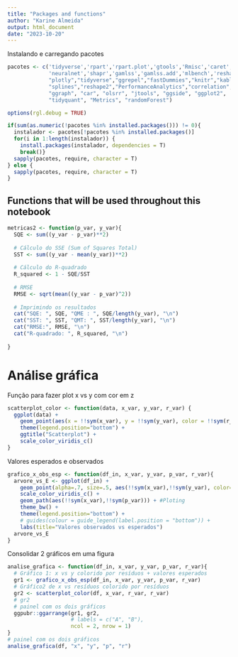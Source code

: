 ```yaml
---
title: "Packages and functions"
author: "Karine Almeida"
output: html_document
date: "2023-10-20"
---
```

Instalando e carregando pacotes  
```r
pacotes <- c('tidyverse','rpart','rpart.plot','gtools','Rmisc','caret',
             'neuralnet','shapr','gamlss','gamlss.add','mlbench','reshape',
             "plotly","tidyverse","ggrepel","fastDummies","knitr","kableExtra",
             "splines","reshape2","PerformanceAnalytics","correlation","see",
             "ggraph", "car", "olsrr", "jtools", "ggside", "ggplot2", 
             "tidyquant", "Metrics", "randomForest")

options(rgl.debug = TRUE)

if(sum(as.numeric(!pacotes %in% installed.packages())) != 0){
  instalador <- pacotes[!pacotes %in% installed.packages()]
  for(i in 1:length(instalador)) {
    install.packages(instalador, dependencies = T)
    break()}
  sapply(pacotes, require, character = T) 
} else {
  sapply(pacotes, require, character = T) 
}
```

## Functions that will be used throughout this notebook
```r
metricas2 <- function(p_var, y_var){
  SQE <- sum((y_var - p_var)**2)
  
  # Cálculo do SSE (Sum of Squares Total)
  SST <- sum((y_var - mean(y_var))**2)
  
  # Cálculo do R-quadrado
  R_squared <- 1 - SQE/SST
  
  # RMSE
  RMSE <- sqrt(mean((y_var - p_var)^2))
  
  # Imprimindo os resultados
  cat("SQE: ", SQE, "QME : ", SQE/length(y_var), "\n")
  cat("SST: ", SST, "QMT: ", SST/length(y_var), "\n")
  cat("RMSE:", RMSE, "\n")
  cat("R-quadrado: ", R_squared, "\n")
  
}
```

# Análise gráfica


Função para fazer plot x vs y com cor em z
```r
scatterplot_color <- function(data, x_var, y_var, r_var) {
  ggplot(data) +
    geom_point(aes(x = !!sym(x_var), y = !!sym(y_var), color = !!sym(r_var))) +
    theme(legend.position="bottom") +
    ggtitle("Scatterplot") +
    scale_color_viridis_c()
}

```

Valores esperados e observados
```r

grafico_x_obs_esp <- function(df_in, x_var, y_var, p_var, r_var){
  arvore_vs_E <- ggplot(df_in) + 
    geom_point(alpha=.7, size=.5, aes(!!sym(x_var),!!sym(y_var), color=!!sym(r_var))) +
    scale_color_viridis_c() +
    geom_path(aes(!!sym(x_var),!!sym(p_var))) + #Ploting
    theme_bw() +
    theme(legend.position="bottom") +
    # guides(colour = guide_legend(label.position = "bottom")) +
    labs(title="Valores observados vs esperados")
  arvore_vs_E
}
```

Consolidar 2 gráficos em uma figura
```r
analise_grafica <- function(df_in, x_var, y_var, p_var, r_var){
  # Gráfico 1: x vs y colorido por resíduos + valores esperados
  gr1 <- grafico_x_obs_esp(df_in, x_var, y_var, p_var, r_var)
  # Gráfico2 de x vs resíduos colorido por resíduos
  gr2 <- scatterplot_color(df, x_var, r_var, r_var)
  # gr2
  # painel com os dois gráficos
  ggpubr::ggarrange(gr1, gr2,
                    # labels = c("A", "B"),
                    ncol = 2, nrow = 1)
}
# painel com os dois gráficos
analise_grafica(df, "x", "y", "p", "r")

```




